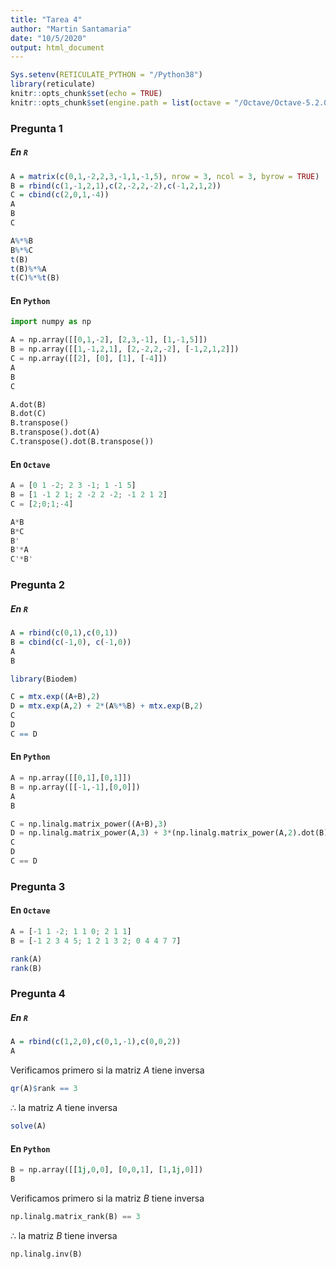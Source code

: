 ```yaml
---
title: "Tarea 4"
author: "Martin Santamaria"
date: "10/5/2020"
output: html_document
---
```


```r
Sys.setenv(RETICULATE_PYTHON = "/Python38")
library(reticulate)
knitr::opts_chunk$set(echo = TRUE)
knitr::opts_chunk$set(engine.path = list(octave = "/Octave/Octave-5.2.0/mingw64/bin/octave-cli-5.2.0.exe"))
```

### Pregunta 1

##### En `R`

```r
A = matrix(c(0,1,-2,2,3,-1,1,-1,5), nrow = 3, ncol = 3, byrow = TRUE)
B = rbind(c(1,-1,2,1),c(2,-2,2,-2),c(-1,2,1,2))
C = cbind(c(2,0,1,-4))
A
B
C
```

```r
A%*%B
B%*%C
t(B)
t(B)%*%A
t(C)%*%t(B)
```

#### En `Python`

```python
import numpy as np

A = np.array([[0,1,-2], [2,3,-1], [1,-1,5]])
B = np.array([[1,-1,2,1], [2,-2,2,-2], [-1,2,1,2]])
C = np.array([[2], [0], [1], [-4]])
A
B
C
```

```python
A.dot(B)
B.dot(C)
B.transpose()
B.transpose().dot(A)
C.transpose().dot(B.transpose())
```

#### En `Octave`

```octave
A = [0 1 -2; 2 3 -1; 1 -1 5]
B = [1 -1 2 1; 2 -2 2 -2; -1 2 1 2]
C = [2;0;1;-4]

A*B
B*C
B'
B'*A
C'*B'
```

### Pregunta 2

##### En `R`

```r
A = rbind(c(0,1),c(0,1))
B = cbind(c(-1,0), c(-1,0))
A
B
```

```r
library(Biodem)

C = mtx.exp((A+B),2)
D = mtx.exp(A,2) + 2*(A%*%B) + mtx.exp(B,2)
C
D
C == D
```

#### En `Python`

```python
A = np.array([[0,1],[0,1]])
B = np.array([[-1,-1],[0,0]])
A
B
```

```python
C = np.linalg.matrix_power((A+B),3)
D = np.linalg.matrix_power(A,3) + 3*(np.linalg.matrix_power(A,2).dot(B)) + 3*(A.dot(np.linalg.matrix_power(B,2))) + np.linalg.matrix_power(B,3)
C
D
C == D
```

### Pregunta 3

#### En `Octave`

```octave
A = [-1 1 -2; 1 1 0; 2 1 1]
B = [-1 2 3 4 5; 1 2 1 3 2; 0 4 4 7 7]

rank(A)
rank(B)
```

### Pregunta 4

##### En `R`

```r
A = rbind(c(1,2,0),c(0,1,-1),c(0,0,2))
A
```

Verificamos primero si la matriz $A$ tiene inversa

```r
qr(A)$rank == 3
```

$\therefore$ la matriz $A$ tiene inversa

```r
solve(A)
```

#### En `Python`

```python
B = np.array([[1j,0,0], [0,0,1], [1,1j,0]])
B
```

Verificamos primero si la matriz $B$ tiene inversa

```python
np.linalg.matrix_rank(B) == 3
```

$\therefore$ la matriz $B$ tiene inversa

```python
np.linalg.inv(B)
```

